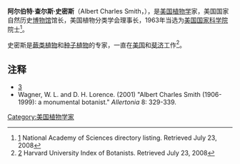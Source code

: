 '''阿尔伯特·查尔斯·史密斯'''（Albert Charles Smith，{{bd|1906年|4月5日|1999年|5月23日}}），是[[美国|美国]][[植物学|植物学]]家，美国国家自然历史[[博物馆|博物馆]]馆长，美国植物分类学会理事长，1963年当选为[[美国国家科学院|美国国家科学院]]院士<ref>[http://www.nasonline.org/site/Dir/1690912667?pg=vprof&mbr=1005204&returl=http%3A%2F%2Fwww.nasonline.org%2Fsite%2FDir%2F1690912667%3Fpg%3Dsrch%26view%3Dbasic&retmk=search_again_link] National Academy of Sciences directory listing. Retrieved July 23, 2008</ref>。

史密斯是[[蕨类植物|蕨类植物]]和[[种子植物|种子植物]]的专家，一直在[[美国|美国]]和[[斐济|斐济]]工作<ref>[http://asaweb.huh.harvard.edu:8080/databases/botanists?id=101394] {{Wayback|url=http://asaweb.huh.harvard.edu:8080/databases/botanists?id=101394 |date=20110812014429 }} Harvard University Index of Botanists. Retrieved July 23, 2008</ref>。



{{植物命名人|A.C.Sm.|阿尔伯特·查尔斯·史密斯}}

==注释==
{{reflist}}
*[http://links.jstor.org/sici?sici=0007-196X%2819591026%2911%3A4%3Cvi%3ANAN%3E2.0.CO%3B2-S&size=LARGE&origin=JSTOR-enlargePage]
*Wagner, W. L. and D. H. Lorence. (2001) "Albert Charles Smith (1906-1999): a monumental botanist." ''Allertonia'' 8: 329-339.


{{Authority control}}
{{DEFAULTSORT:Smith, Albert Charles }}
[[Category:美国植物学家|Category:美国植物学家]]